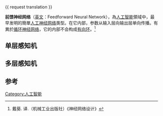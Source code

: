 {{noteTA
|T=zh-cn:前馈神经网络; zh-tw:前饋神經網路; 
|1=zh-cn:网络; zh-tw:網路; zh-hk:網絡; 
}}
{{机器学习导航栏}}
{{ request translation }}

'''前馈神经网络'''（[[英文|英文]]：Feedforward Neural Network），為[[人工智能|人工智能]]領域中，最早发明的簡單[[人工神经网络|人工神经网络]]类型。在它内部，参数从输入层向输出层单向传播。有異於[[循环神经网络|循环神经网络]]，它的内部不会构成[[環_(圖論)|有向环]]。<ref>戴葵. 译.（机械工业出版社）《神经网络设计》</ref>

==单层感知机==
{{main|感知器}}

==多层感知机==
{{main|多层感知机}}

==参考==
{{reflist}}

[[Category:人工智能|Category:人工智能]]